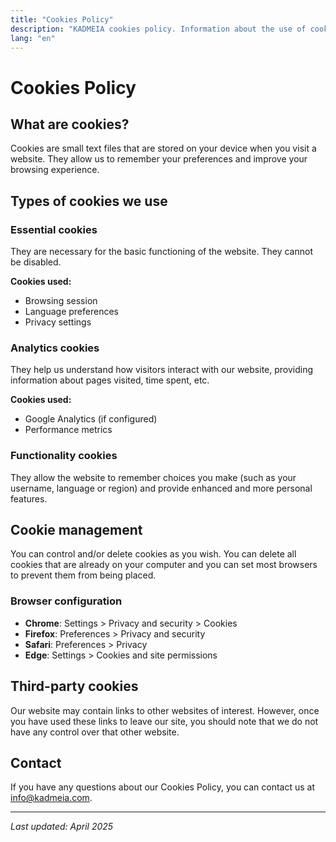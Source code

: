 ```yaml
---
title: "Cookies Policy"
description: "KADMEIA cookies policy. Information about the use of cookies and similar technologies on our website"
lang: "en"
---
```


# Cookies Policy

## What are cookies?

Cookies are small text files that are stored on your device when you visit a website. They allow us to remember your preferences and improve your browsing experience.

## Types of cookies we use

### Essential cookies
They are necessary for the basic functioning of the website. They cannot be disabled.

**Cookies used:**
- Browsing session
- Language preferences
- Privacy settings

### Analytics cookies
They help us understand how visitors interact with our website, providing information about pages visited, time spent, etc.

**Cookies used:**
- Google Analytics (if configured)
- Performance metrics

### Functionality cookies
They allow the website to remember choices you make (such as your username, language or region) and provide enhanced and more personal features.

## Cookie management

You can control and/or delete cookies as you wish. You can delete all cookies that are already on your computer and you can set most browsers to prevent them from being placed.

### Browser configuration

- **Chrome**: Settings > Privacy and security > Cookies
- **Firefox**: Preferences > Privacy and security
- **Safari**: Preferences > Privacy
- **Edge**: Settings > Cookies and site permissions

## Third-party cookies

Our website may contain links to other websites of interest. However, once you have used these links to leave our site, you should note that we do not have any control over that other website.

## Contact

If you have any questions about our Cookies Policy, you can contact us at info@kadmeia.com.

---

*Last updated: April 2025*